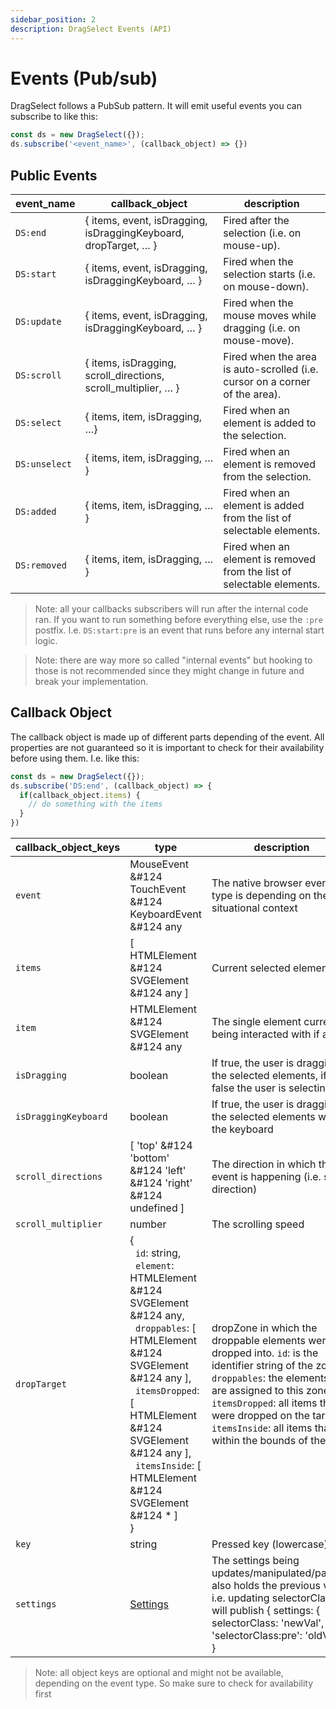 ```yaml
---
sidebar_position: 2
description: DragSelect Events (API)
---
```


# Events (Pub/sub)

DragSelect follows a PubSub pattern. It will emit useful events you can subscribe to like this:
  
```js
const ds = new DragSelect({});
ds.subscribe('<event_name>', (callback_object) => {})
```

## Public Events

|event_name |callback_object |description |
|--- |--- |---
|`DS:end` |{ items, event, isDragging, isDraggingKeyboard, dropTarget, … } |Fired after the selection (i.e. on mouse-up). 
|`DS:start` |{ items, event, isDragging, isDraggingKeyboard, … } |Fired when the selection starts (i.e. on mouse-down). 
|`DS:update` |{ items, event, isDragging, isDraggingKeyboard, … } |Fired when the mouse moves while dragging (i.e. on mouse-move).
|`DS:scroll` |{ items, isDragging, scroll_directions, scroll_multiplier, … } |Fired when the area is auto-scrolled (i.e. cursor on a corner of the area).
|`DS:select` |{ items, item, isDragging, …} |Fired when an element is added to the selection.
|`DS:unselect` |{ items, item, isDragging, … } |Fired when an element is removed from the selection.
|`DS:added` |{ items, item, isDragging, … } |Fired when an element is added from the list of selectable elements.
|`DS:removed` |{ items, item, isDragging, … } |Fired when an element is removed from the list of selectable elements.

> Note: all your callbacks subscribers will run after the internal code ran. If you want to run something before everything else, use the `:pre` postfix. I.e. `DS:start:pre` is an event that runs before any internal start logic.

> Note: there are way more so called "internal events" but hooking to those is not recommended since they might change in future and break your implementation.

## Callback Object

The callback object is made up of different parts depending of the event. All properties are not guaranteed so it is important to check for their availability before using them. I.e. like this:

```js
const ds = new DragSelect({});
ds.subscribe('DS:end', (callback_object) => {
  if(callback_object.items) {
    // do something with the items
  }
})
```

|callback_object_keys |type |description |
|--- |--- |---
| `event` | MouseEvent &#124 TouchEvent &#124 KeyboardEvent &#124 any | The native browser event, the type is depending on the situational context
| `items` | [ HTMLElement &#124 SVGElement &#124 any ] | Current selected elements
| `item` | HTMLElement &#124 SVGElement &#124 any | The single element currently being interacted with if any
| `isDragging` | boolean | If true, the user is dragging the selected elements, if false the user is selecting
| `isDraggingKeyboard` | boolean | If true, the user is dragging the selected elements with the keyboard
| `scroll_directions` | [ 'top' &#124 'bottom' &#124 'left' &#124 'right' &#124 undefined ] | The direction in which the event is happening (i.e. scroll direction)
| `scroll_multiplier` | number | The scrolling speed
| `dropTarget` | { <br />&nbsp;&nbsp;`id`: string,<br />&nbsp;&nbsp;`element`: HTMLElement &#124 SVGElement &#124 any,<br />&nbsp;&nbsp;`droppables`: [ HTMLElement &#124 SVGElement &#124 any ],<br />&nbsp;&nbsp;`itemsDropped`: [ HTMLElement &#124 SVGElement &#124 any ],<br />&nbsp;&nbsp;`itemsInside`: [ HTMLElement &#124 SVGElement &#124 * ] <br />} | dropZone in which the droppable elements were dropped into. `id`: is the identifier string of the zone. `droppables`: the elements that are assigned to this zone. `itemsDropped`: all items that were dropped on the target. `itemsInside`: all items that are within the bounds of the zone |
| `key` | string | Pressed key (lowercase)
| `settings` | [Settings](Settings) | The settings being updates/manipulated/passed, also holds the previous value. i.e. updating selectorClass will publish { settings: { selectorClass: 'newVal', 'selectorClass:pre': 'oldVal' } }

> Note: all object keys are optional and might not be available, depending on the event type. So make sure to check for availability first
